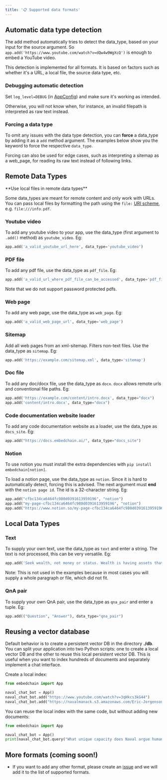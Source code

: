 ```yaml
---
title: '📋 Supported data formats'
---
```


## Automatic data type detection
The add method automatically tries to detect the data_type, based on your input for the source argument. So `app.add('https://www.youtube.com/watch?v=dQw4w9WgXcQ')` is enough to embed a YouTube video.

This detection is implemented for all formats. It is based on factors such as whether it's a URL, a local file, the source data type, etc.

### Debugging automatic detection


Set `log_level=DEBUG` (in [AppConfig](http://localhost:3000/advanced/query_configuration#appconfig)) and make sure it's working as intended.

Otherwise, you will not know when, for instance, an invalid filepath is interpreted as raw text instead.

### Forcing a data type

To omit any issues with the data type detection, you can **force** a data_type by adding it as a `add` method argument.
The examples below show you the keyword to force the respective `data_type`.

Forcing can also be used for edge cases, such as interpreting a sitemap as a web_page, for reading its raw text instead of following links.

## Remote Data Types

<Tip>
**Use local files in remote data types**

Some data_types are meant for remote content and only work with URLs.
You can pass local files by formatting the path using the `file:` [URI scheme](https://en.wikipedia.org/wiki/File_URI_scheme), e.g. `file:///info.pdf`.
</Tip>

### Youtube video

To add any youtube video to your app, use the data_type (first argument to `.add()` method) as `youtube_video`. Eg:

```python
app.add('a_valid_youtube_url_here', data_type='youtube_video')
```

### PDF file

To add any pdf file, use the data_type as `pdf_file`. Eg:

```python
app.add('a_valid_url_where_pdf_file_can_be_accessed', data_type='pdf_file')
```

Note that we do not support password protected pdfs.

### Web page

To add any web page, use the data_type as `web_page`. Eg:

```python
app.add('a_valid_web_page_url', data_type='web_page')
```

### Sitemap

Add all web pages from an xml-sitemap. Filters non-text files. Use the data_type as `sitemap`. Eg:

```python
app.add('https://example.com/sitemap.xml', data_type='sitemap')
```

### Doc file

To add any doc/docx file, use the data_type as `docx`. `docx` allows remote urls and conventional file paths. Eg:

```python
app.add('https://example.com/content/intro.docx', data_type="docx")
app.add('content/intro.docx', data_type="docx")
```

### Code documentation website loader

To add any code documentation website as a loader, use the data_type as `docs_site`. Eg:

```python
app.add("https://docs.embedchain.ai/", data_type="docs_site")
```

### Notion
To use notion you must install the extra dependencies with `pip install embedchain[notion]`.

To load a notion page, use the data_type as `notion`. Since it is hard to automatically detect, forcing this is advised.
The next argument must **end** with the `notion page id`. The id is a 32-character string. Eg:

```python
app.add("cfbc134ca6464fc980d0391613959196", "notion")
app.add("my-page-cfbc134ca6464fc980d0391613959196", "notion")
app.add("https://www.notion.so/my-page-cfbc134ca6464fc980d0391613959196", "notion")
```

## Local Data Types

### Text

To supply your own text, use the data_type as `text` and enter a string. The text is not processed, this can be very versatile. Eg:

```python
app.add('Seek wealth, not money or status. Wealth is having assets that earn while you sleep. Money is how we transfer time and wealth. Status is your place in the social hierarchy.', data_type='text')
```

Note: This is not used in the examples because in most cases you will supply a whole paragraph or file, which did not fit.

### QnA pair

To supply your own QnA pair, use the data_type as `qna_pair` and enter a tuple. Eg:

```python
app.add(("Question", "Answer"), data_type="qna_pair")
```

## Reusing a vector database

Default behavior is to create a persistent vector DB in the directory **./db**. You can split your application into two Python scripts: one to create a local vector DB and the other to reuse this local persistent vector DB. This is useful when you want to index hundreds of documents and separately implement a chat interface.

Create a local index:

```python
from embedchain import App

naval_chat_bot = App()
naval_chat_bot.add("https://www.youtube.com/watch?v=3qHkcs3kG44")
naval_chat_bot.add("https://navalmanack.s3.amazonaws.com/Eric-Jorgenson_The-Almanack-of-Naval-Ravikant_Final.pdf")
```

You can reuse the local index with the same code, but without adding new documents:

```python
from embedchain import App

naval_chat_bot = App()
print(naval_chat_bot.query("What unique capacity does Naval argue humans possess when it comes to understanding explanations or concepts?"))
```

## More formats (coming soon!)

- If you want to add any other format, please create an [issue](https://github.com/embedchain/embedchain/issues) and we will add it to the list of supported formats.
